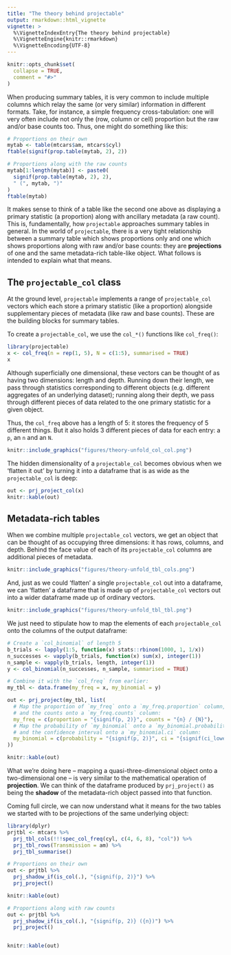```yaml
---
title: "The theory behind projectable"
output: rmarkdown::html_vignette
vignette: >
  %\VignetteIndexEntry{The theory behind projectable}
  %\VignetteEngine{knitr::rmarkdown}
  %\VignetteEncoding{UTF-8}
---
```


```r
knitr::opts_chunk$set(
  collapse = TRUE,
  comment = "#>"
)
```


When producing summary tables, it is very common to include multiple columns 
which relay the same (or very similar) information in different formats. Take,
for instance, a simple frequency cross-tabulation: one will very often include
not only the (row, column or cell) proportion but the raw and/or base counts 
too. Thus, one might do something like this:

```r
# Proportions on their own
mytab <- table(mtcars$am, mtcars$cyl)
ftable(signif(prop.table(mytab, 2), 2)) 

# Proportions along with the raw counts
mytab[1:length(mytab)] <- paste0(
  signif(prop.table(mytab, 2), 2), 
  " (", mytab, ")"
)
ftable(mytab)  
```

It makes sense to think of a table like the second one above as displaying a primary
statistic (a proportion) along with ancillary metadata (a raw count). This is,
fundamentally, how `projectable` approaches summary tables in general. In the
world of `projectable`, there is a very tight relationship between a summary 
table which shows proportions only and one which shows proportions along with 
raw and/or base counts: they are **projections** of one and the same metadata-rich
table-like object. What follows is intended to explain what that means. 

## The `projectable_col` class

At the ground level, `projectable` implements a range of `projectable_col` 
vectors which each store a primary statistic (like a proportion) alongside 
supplementary pieces of metadata (like raw and base counts). These are the 
building blocks for summary tables. 

To create a `projectable_col`, we use the `col_*()` functions like `col_freq()`:

```r
library(projectable)
x <- col_freq(n = rep(1, 5), N = c(1:5), summarised = TRUE) 
x
```

Although superficially one dimensional, these vectors can be thought of as 
having two dimensions: length and depth. Running down their length, we pass
through statistics corresponding to different objects (e.g. different aggregates
of an underlying dataset); running along their depth, we pass through different
pieces of data related to the one primary statistic for a given object.

Thus, the `col_freq` above has a length of 5: it stores the frequency of 5 
different things. But it also holds 3 different pieces of data for each 
entry: a `p`, an `n` and an `N`. 

```r
knitr::include_graphics("figures/theory-unfold_col_col.png")
```

The hidden dimensionality of a `projectable_col` becomes obvious when we 
'flatten it out' by turning it into a dataframe that is as wide as the 
`projectable_col` is deep:

```r
out <- prj_project_col(x)
knitr::kable(out)
```

## Metadata-rich tables

When we combine multiple `projectable_col` vectors, we get an object that can 
be thought of as occupying three dimensions: it has rows, columns, and depth.
Behind the face value of each of its `projectable_col` columns are additional
pieces of metadata.

```r
knitr::include_graphics("figures/theory-unfold_tbl_cols.png")
```

And, just as we could 'flatten' a single `projectable_col` out into a dataframe,
we can 'flatten' a dataframe that is made up of `projectable_col` vectors 
out into a wider dataframe made up of ordinary vectors. 

```r
knitr::include_graphics("figures/theory-unfold_tbl_tbl.png")
```

We just need to stipulate how to map the elements of each `projectable_col` onto 
the columns of the output dataframe:

```r
# Create a `col_binomial` of length 5
b_trials <- lapply(1:5, function(x) stats::rbinom(1000, 1, 1/x))
n_successes <- vapply(b_trials, function(x) sum(x), integer(1))
n_sample <- vapply(b_trials, length, integer(1))
y <- col_binomial(n_successes, n_sample, summarised = TRUE)

# Combine it with the `col_freq` from earlier:
my_tbl <- data.frame(my_freq = x, my_binomial = y)

out <- prj_project(my_tbl, list(
  # Map the proportion of `my_freq` onto a `my_freq.proportion` column, 
  # and the counts onto a `my_freq.counts` column:
  my_freq = c(proportion = "{signif(p, 2)}", counts = "{n} / {N}"), 
  # Map the probability of `my_binomial` onto a `my_binomial.probability` column, 
  # and the confidence interval onto a `my_binomial.ci` column:
  my_binomial = c(probability = "{signif(p, 2)}", ci = "{signif(ci_lower, 2)}-{signif(ci_upper, 2)}") 
))

knitr::kable(out)
```


What we're doing here -- mapping a quasi-three-dimensional object onto a 
two-dimensional one -- is very similar to the mathematical operation of 
**projection**. We can think of the dataframe produced by `prj_project()` as
being the **shadow** of the metadata-rich object passed into that function.

Coming full circle, we can now understand what it means for the two tables we
started with to be projections of the same underlying object:

```r
library(dplyr)
prjtbl <- mtcars %>% 
  prj_tbl_cols(!!!spec_col_freq(cyl, c(4, 6, 8), "col")) %>% 
  prj_tbl_rows(Transmission = am) %>% 
  prj_tbl_summarise()

# Proportions on their own
out <- prjtbl %>% 
  prj_shadow_if(is_col(.), "{signif(p, 2)}") %>% 
  prj_project()

knitr::kable(out)

# Proportions along with raw counts
out <- prjtbl %>% 
  prj_shadow_if(is_col(.), "{signif(p, 2)} ({n})") %>% 
  prj_project()


knitr::kable(out)
```


